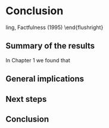 # Conclusion 

\begin{flushright}{\slshape 
    It's not the numbers that are interesting. \
    It's what they tell us about the lives behind the numbers
    } \\ \medskip
    --- Hans Rosling, Factfulness (1995)
\end{flushright}

## Summary of the results

In Chapter 1 we found that 

## General implications

## Next steps

## Conclusion
